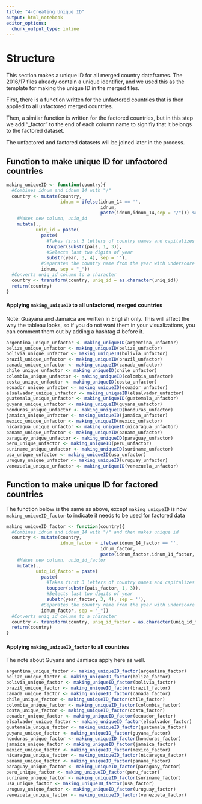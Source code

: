 ```yaml
---
title: "4-Creating Unique ID"
output: html_notebook
editor_options: 
  chunk_output_type: inline
---
```


# Structure
This section makes a unique ID for all merged country dataframes. The 2016/17 files already contain a unique identifier, and we used this as the template for making the unique ID in the merged files.

First, there is a function written for the unfactored countries that is then applied to all unfactored merged countries.

Then, a similar function is written for the factored countries, but in this step we add "_factor" to the end of each column name to signifiy that it belongs to the factored dataset.

The unfactored and factored datasets will be joined later in the process.

## Function to make unique ID for unfactored countries
```r
making_uniqueID <- function(country){
  #Combines idnum and idnum_14 with "/"
  country <- mutate(country,
                    idnum = ifelse(idnum_14 == '',
                                   idnum,
                                   paste(idnum,idnum_14,sep = "/"))) %>%
    #Makes new column, uniq_id
    mutate(.,
           uniq_id = paste(
             paste(
               #Takes first 3 letters of country names and capitalizes it
               toupper(substr(pais, 1, 3)),
               #Selects last two digits of year
               substr(year, 3, 4), sep = ''),
             #Separates the country name from the year with underscore
             idnum, sep = "_"))
  #Converts uniq_id column to a character
  country <- transform(country, uniq_id = as.character(uniq_id))
  return(country)
}
```

#### Applying `making_uniqueID` to all unfactored, merged countries
Note: Guayana and Jamaica are written in English only. This will affect the way the tableau looks, so if you do not want them in your visualizations, you can comment them out by adding a hashtag # before it. 
```r
argentina_unique_unfactor <- making_uniqueID(argentina_unfactor)
belize_unique_unfactor <- making_uniqueID(belize_unfactor)
bolivia_unique_unfactor <- making_uniqueID(bolivia_unfactor)
brazil_unique_unfactor <- making_uniqueID(brazil_unfactor)
canada_unique_unfactor <- making_uniqueID(canada_unfactor)
chile_unique_unfactor <- making_uniqueID(chile_unfactor)
colombia_unique_unfactor <- making_uniqueID(colombia_unfactor)
costa_unique_unfactor <- making_uniqueID(costa_unfactor)
ecuador_unique_unfactor <- making_uniqueID(ecuador_unfactor)
elsalvador_unique_unfactor <- making_uniqueID(elsalvador_unfactor)
guatemala_unique_unfactor <- making_uniqueID(guatemala_unfactor)
guyana_unique_unfactor <- making_uniqueID(guyana_unfactor)
honduras_unique_unfactor <- making_uniqueID(honduras_unfactor)
jamaica_unique_unfactor <- making_uniqueID(jamaica_unfactor)
mexico_unique_unfactor <- making_uniqueID(mexico_unfactor)
nicaragua_unique_unfactor <- making_uniqueID(nicaragua_unfactor)
panama_unique_unfactor <- making_uniqueID(panama_unfactor)
paraguay_unique_unfactor <- making_uniqueID(paraguay_unfactor)
peru_unique_unfactor <- making_uniqueID(peru_unfactor)
suriname_unique_unfactor <- making_uniqueID(suriname_unfactor)
usa_unique_unfactor <- making_uniqueID(usa_unfactor)
uruguay_unique_unfactor <- making_uniqueID(uruguay_unfactor)
venezuela_unique_unfactor <- making_uniqueID(venezuela_unfactor)
```

## Function to make unique ID for factored countries
The function below is the same as above, except `making_uniqueID` is now `making_uniqueID_factor` to indicate it needs to be used for factored data
```r
making_uniqueID_factor <- function(country){
  #Combines idnum and idnum_14 with "/" and then makes unique id
  country <- mutate(country,
                    idnum_factor = ifelse(idnum_14_factor == '',
                                   idnum_factor,
                                   paste(idnum_factor,idnum_14_factor, sep = "/"))) %>%
    #Makes new column, uniq_id_factor
    mutate(.,
           uniq_id_factor = paste(
             paste(
               #Takes first 3 letters of country names and capitalizes it
               toupper(substr(pais_factor, 1, 3)),
               #Selects last two digits of year
               substr(year_factor, 3, 4), sep = ''),
             #Separates the country name from the year with underscore
             idnum_factor, sep = "_"))
  #Converts uniq_id column to a character
  country <- transform(country, uniq_id_factor = as.character(uniq_id_factor))
  return(country)
}
```


#### Applying `making_uniqueID_factor` to all countries
The note about Guyana and Jamiaca apply here as well.
```r
argentina_unique_factor <- making_uniqueID_factor(argentina_factor)
belize_unique_factor <- making_uniqueID_factor(belize_factor)
bolivia_unique_factor <- making_uniqueID_factor(bolivia_factor)
brazil_unique_factor <- making_uniqueID_factor(brazil_factor)
canada_unique_factor <- making_uniqueID_factor(canada_factor)
chile_unique_factor <- making_uniqueID_factor(chile_factor)
colombia_unique_factor <- making_uniqueID_factor(colombia_factor)
costa_unique_factor <- making_uniqueID_factor(costa_factor)
ecuador_unique_factor <- making_uniqueID_factor(ecuador_factor)
elsalvador_unique_factor <- making_uniqueID_factor(elsalvador_factor)
guatemala_unique_factor <- making_uniqueID_factor(guatemala_factor)
guyana_unique_factor <- making_uniqueID_factor(guyana_factor)
honduras_unique_factor <- making_uniqueID_factor(honduras_factor)
jamaica_unique_factor <- making_uniqueID_factor(jamaica_factor)
mexico_unique_factor <- making_uniqueID_factor(mexico_factor)
nicaragua_unique_factor <- making_uniqueID_factor(nicaragua_factor)
panama_unique_factor <- making_uniqueID_factor(panama_factor)
paraguay_unique_factor <- making_uniqueID_factor(paraguay_factor)
peru_unique_factor <- making_uniqueID_factor(peru_factor)
suriname_unique_factor <- making_uniqueID_factor(suriname_factor)
usa_unique_factor <- making_uniqueID_factor(usa_factor)
uruguay_unique_factor <- making_uniqueID_factor(uruguay_factor)
venezuela_unique_factor <- making_uniqueID_factor(venezuela_factor)
```